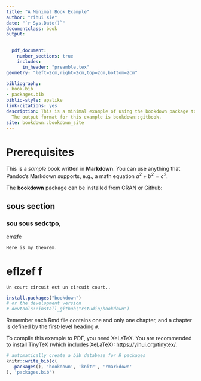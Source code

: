 ```yaml
--- 
title: "A Minimal Book Example"
author: "Yihui Xie"
date: "`r Sys.Date()`"
documentclass: book
output: 

    
  pdf_document:
    number_sections: true
    includes:
      in_header: "preamble.tex"
geometry: "left=2cm,right=2cm,top=2cm,bottom=2cm"

bibliography:
- book.bib
- packages.bib
biblio-style: apalike
link-citations: yes
description: This is a minimal example of using the bookdown package to write a book.
  The output format for this example is bookdown::gitbook.
site: bookdown::bookdown_site
---
```


# Prerequisites

This is a _sample_ book written in **Markdown**. You can use anything that Pandoc's Markdown supports, e.g., a math equation $a^2 + b^2 = c^2$.

The **bookdown** package can be installed from CRAN or Github:

\exo 

## sous section
### sou sous sedctpo,

emzfe
```theorem
Here is my theorem.
```


# eflzef f 
```definition
Un court circuit est un circuit court.. 
```

```r
install.packages("bookdown")
# or the development version
# devtools::install_github("rstudio/bookdown")
```

Remember each Rmd file contains one and only one chapter, and a chapter is defined by the first-level heading `#`.

To compile this example to PDF, you need XeLaTeX. You are recommended to install TinyTeX (which includes XeLaTeX): <https://yihui.org/tinytex/>.

```r
# automatically create a bib database for R packages
knitr::write_bib(c(
  .packages(), 'bookdown', 'knitr', 'rmarkdown'
), 'packages.bib')
```
